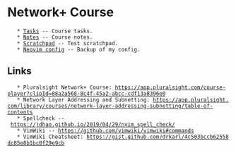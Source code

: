 = Network+ Course =
	* [[Tasks]] -- Course tasks.
	* [[Notes]] -- Course notes.
	* [[Scratchpad]] -- Test scratchpad. 
    * [[Neovim config]] -- Backup of my config.

== Links ==
	* Pluralsight Network+ Course: https://app.pluralsight.com/course-player?clipId=88a2a568-8c4f-45a2-abcc-cdf13a8396e0
    * Network Layer Addressing and Subnetting: https://app.pluralsight.com/library/courses/network-layer-addressing-subnetting/table-of-contents
	* Spellcheck -- https://jdhao.github.io/2019/04/29/nvim_spell_check/ 
	* VimWiki -- https://github.com/vimwiki/vimwiki#commands 
    * VimWiki Cheatsheet: https://gist.github.com/drkarl/4c503bccb62558dc85e8b1bc0f29e9cb

